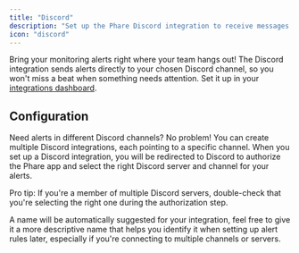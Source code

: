 ```yaml
---
title: "Discord"
description: "Set up the Phare Discord integration to receive messages in your Discord server when your websites or APIs are down."
icon: "discord"
---
```


Bring your monitoring alerts right where your team hangs out! The Discord integration sends alerts directly to your chosen Discord channel, so you won't miss a beat when something needs attention. Set it up in your <a href="https://app.phare.io/organization/apps" rel="nofollow">integrations dashboard</a>.

## Configuration

Need alerts in different Discord channels? No problem! You can create multiple Discord integrations, each pointing to a specific channel. When you set up a Discord integration, you will be redirected to Discord to authorize the Phare app and select the right Discord server and channel for your alerts.

<Tip>
    Pro tip: If you're a member of multiple Discord servers, double-check that
    you're selecting the right one during the authorization step.
</Tip>

A name will be automatically suggested for your integration, feel free to give it a more descriptive name that helps you identify it when setting up alert rules later, especially if you're connecting to multiple channels or servers.
